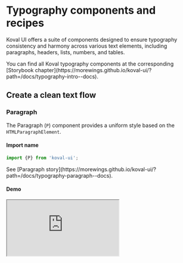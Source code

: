 
# Typography components and recipes

Koval UI offers a suite of components designed to ensure typography consistency and harmony across various text elements, including paragraphs, headers, lists, numbers, and tables.

<Callout type="info" emoji="💡️">
    You can find all Koval typography components at the corresponding [Storybook
    chapter](https://morewings.github.io/koval-ui/?path=/docs/typography-intro--docs).
</Callout>

## Create a clean text flow

### Paragraph

The Paragraph (`P`) component provides a uniform style based on the `HTMLParagraphElement`.

#### Import name

```typescript
import {P} from 'koval-ui';
```

<Callout type="info" emoji="💡️">
    See [Paragraph
    story](https://morewings.github.io/koval-ui/?path=/docs/typography-paragraph--docs).
</Callout>

#### Demo

<Iframe
    src="https://morewings.github.io/koval-ui/iframe.html?args=&id=typography-paragraph--primary&viewMode=story"
    width={777}
    height={333}
    caption="Paragraph demo"
/>

### Headers

Koval UI supports six header sizes, from `H1` to `H6`, allowing for flexible and consistent heading structures.

#### Import name

```typescript
import {H1, H2, H3, H4, H5, H6} from 'koval-ui';
```

<Callout type="info" emoji="💡️">
    See [Headers
    story](https://morewings.github.io/koval-ui/iframe.html?args=&id=typography-header--primary&viewMode=story).
</Callout>

#### Demo

<Iframe
    src="https://morewings.github.io/koval-ui/iframe.html?args=&id=typography-header--primary&viewMode=story"
    width={777}
    height={333}
    caption="Headers demo"
/>

### Inline elements

Koval UI provides consistent styling for various HTML inline elements, such as `a`, `small`, `sup` and so on.

#### Import names

```typescript
import {A, Strong, Sup, Sub, Small, B, Mark, Ins, I, Em, Del, Kbd, Code, S} from 'koval-ui';
```

<Callout type="info" emoji="💡️">
    See [Inline elements
    story](https://morewings.github.io/koval-ui/?path=/docs/typography-inline-elements--docs).
</Callout>

#### Demo

<Iframe
    src="https://morewings.github.io/koval-ui/iframe.html?args=&id=typography-inline-elements--primary&viewMode=story"
    width={777}
    height={333}
    caption="Inline elements demo"
/>

### Lists

Three types of list formatting are available:

-   **Ordered** lists (`Ol`)
-   **Unordered** Lists (`Ul`)
-   **Description** Lists (`Dl`)

<Callout type="info" emoji="💡️">
    See [Lists story](https://morewings.github.io/koval-ui/?path=/docs/typography-lists--docs).
</Callout>

#### Import name and example

Each component is implemented as wrapper for `HTMLLIElements`.

```tsx
import {Ol, Ul, Dl} from 'koval-ui';

const Ordered = () => (
    <Ol>
        <li>Ordered item 1</li>
        <li>Ordered item 2</li>
        <li>Ordered item 3</li>
    </Ol>
);

const Unordered = () => (
    <Ul>
        <li>Unordered item 1</li>
        <li>Unordered item 2</li>
        <li>Unordered item 3</li>
    </Ul>
);

const Description = () => (
    <Ul>
        <dt>Item title 1</dt>
        <dd>Item description 1</dd>
        <dt>Item title 2</dt>
        <dd>Item description 2</dd>
        <dt>Item title 3</dt>
        <dd>Item description 3</dd>
    </Ul>
);
```

#### Demo

<Iframe
    src="https://morewings.github.io/koval-ui/iframe.html?args=&id=typography-lists--ordered&viewMode=story"
    width={777}
    height={333}
    caption="Ordered list demo"
/>

<Iframe
    src="https://morewings.github.io/koval-ui/iframe.html?args=&id=typography-lists--primary&viewMode=story"
    width={777}
    height={333}
    caption="Unordered list demo"
/>

<Iframe
    src="https://morewings.github.io/koval-ui/iframe.html?args=&id=typography-lists--description&viewMode=story"
    width={777}
    height={333}
    caption="Description list demo"
/>

### Table

A basic Table component is available, serving as a wrapper for standard HTML table elements such as `tr`, `td`, and others.

<Callout type="info" emoji="💡️">
    See [Table story](https://morewings.github.io/koval-ui/?path=/docs/typography-table--docs).
</Callout>

#### Import name

```typescript
import {Table} from 'koval-ui';
```

#### Demo

<Iframe
    src="https://morewings.github.io/koval-ui/iframe.html?args=&id=typography-table--responsive&viewMode=story"
    width={777}
    height={555}
    caption="Responsive table demo"
/>
